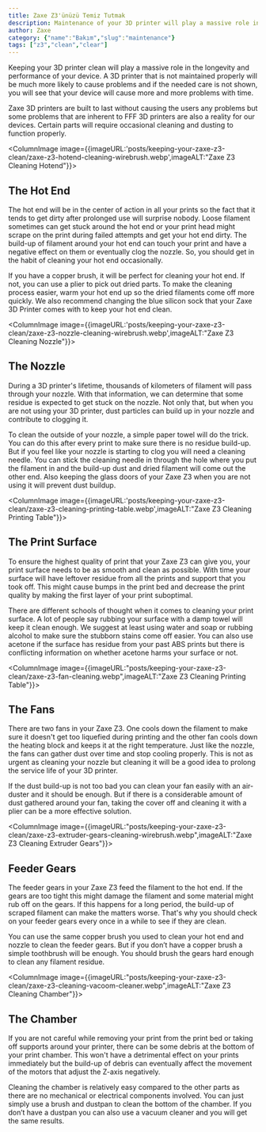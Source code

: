 ```yaml
---
title: Zaxe Z3'ünüzü Temiz Tutmak
description: Maintenance of your 3D printer will play a massive role in the longevity and performance of your device. A 3D printer that is not maintained properly will be much more likely to cause problems and if the needed care is not shown, you will see that your device will cause more and more problems with time. 
author: Zaxe
category: {"name":"Bakım","slug":"maintenance"}
tags: ["z3","clean","clear"]
---
```


Keeping your 3D printer clean will play a massive role in the longevity and performance of your device. A 3D printer that is not maintained properly will be much more likely to cause problems and if the needed care is not shown, you will see that your device will cause more and more problems with time.

Zaxe 3D printers are built to last without causing the users any problems but some problems that are inherent to FFF 3D printers are also a reality for our devices. Certain parts will require occasional cleaning and dusting to function properly.

<ColumnImage image={{imageURL:'posts/keeping-your-zaxe-z3-clean/zaxe-z3-hotend-cleaning-wirebrush.webp',imageALT:"Zaxe Z3 Cleaning Hotend"}}>

## The Hot End

The hot end will be in the center of action in all your prints so the fact that it tends to get dirty after prolonged use will surprise nobody. Loose filament sometimes can get stuck around the hot end or your print head might scrape on the print during failed attempts and get your hot end dirty. The build-up of filament around your hot end can touch your print and have a negative effect on them or eventually clog the nozzle. So, you should get in the habit of cleaning your hot end occasionally.

</ColumnImage>

If you have a copper brush, it will be perfect for cleaning your hot end. If not, you can use a plier to pick out dried parts. To make the cleaning process easier, warm your hot end up so the dried filaments come off more quickly. We also recommend changing the blue silicon sock that your Zaxe 3D Printer comes with to keep your hot end clean.

<ColumnImage image={{imageURL:'posts/keeping-your-zaxe-z3-clean/zaxe-z3-nozzle-cleaning-wirebrush.webp',imageALT:"Zaxe Z3 Cleaning Nozzle"}}>

## The Nozzle

During a 3D printer's lifetime, thousands of kilometers of filament will pass through your nozzle. With that information, we can determine that some residue is expected to get stuck on the nozzle. Not only that, but when you are not using your 3D printer, dust particles can build up in your nozzle and contribute to clogging it.

</ColumnImage>

To clean the outside of your nozzle, a simple paper towel will do the trick. You can do this after every print to make sure there is no residue build-up. But if you feel like your nozzle is starting to clog you will need a cleaning needle. You can stick the cleaning needle in through the hole where you put the filament in and the build-up dust and dried filament will come out the other end. Also keeping the glass doors of your Zaxe Z3 when you are not using it will prevent dust buildup. 

<ColumnImage image={{imageURL:'posts/keeping-your-zaxe-z3-clean/zaxe-z3-cleaning-printing-table.webp',imageALT:"Zaxe Z3 Cleaning Printing Table"}}>

## The Print Surface

To ensure the highest quality of print that your Zaxe Z3 can give you, your print surface needs to be as smooth and clean as possible. With time your surface will have leftover residue from all the prints and support that you took off. This might cause bumps in the print bed and decrease the print quality by making the first layer of your print suboptimal.

</ColumnImage>

There are different schools of thought when it comes to cleaning your print surface. A lot of people say rubbing your surface with a damp towel will keep it clean enough. We suggest at least using water and soap or rubbing alcohol to make sure the stubborn stains come off easier. You can also use acetone if the surface has residue from your past ABS prints but there is conflicting information on whether acetone harms your surface or not.

<ColumnImage image={{imageURL:"posts/keeping-your-zaxe-z3-clean/zaxe-z3-fan-cleaning.webp",imageALT:"Zaxe Z3 Cleaning Printing Table"}}>

## The Fans

There are two fans in your Zaxe Z3. One cools down the filament to make sure it doesn't get too liquefied during printing and the other fan cools down the heating block and keeps it at the right temperature. Just like the nozzle, the fans can gather dust over time and stop cooling properly. This is not as urgent as cleaning your nozzle but cleaning it will be a good idea to prolong the service life of your 3D printer.

</ColumnImage>

If the dust build-up is not too bad you can clean your fan easily with an air-duster and it should be enough. But if there is a considerable amount of dust gathered around your fan, taking the cover off and cleaning it with a plier can be a more effective solution.

<ColumnImage image={{imageURL:"posts/keeping-your-zaxe-z3-clean/zaxe-z3-extruder-gears-cleaning-wirebrush.webp",imageALT:"Zaxe Z3 Cleaning Extruder Gears"}}>

## Feeder Gears

The feeder gears in your Zaxe Z3 feed the filament to the hot end. If the gears are too tight this might damage the filament and some material might rub off on the gears. If this happens for a long period, the build-up of scraped filament can make the matters worse. That's why you should check on your feeder gears every once in a while to see if they are clean.

</ColumnImage>

You can use the same copper brush you used to clean your hot end and nozzle to clean the feeder gears. But if you don’t have a copper brush a simple toothbrush will be enough. You should brush the gears hard enough to clean any filament residue.

<ColumnImage image={{imageURL:"posts/keeping-your-zaxe-z3-clean/zaxe-z3-cleaning-vacoom-cleaner.webp",imageALT:"Zaxe Z3 Cleaning Chamber"}}>

## The Chamber

If you are not careful while removing your print from the print bed or taking off supports around your printer, there can be some debris at the bottom of your print chamber. This won't have a detrimental effect on your prints immediately but the build-up of debris can eventually affect the movement of the motors that adjust the Z-axis negatively.

</ColumnImage>

Cleaning the chamber is relatively easy compared to the other parts as there are no mechanical or electrical components involved. You can just simply use a brush and dustpan to clean the bottom of the chamber. If you don’t have a dustpan you can also use a vacuum cleaner and you will get the same results.


